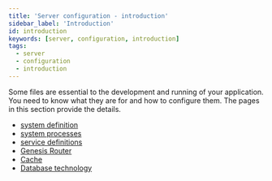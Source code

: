 ```yaml
---
title: 'Server configuration - introduction'
sidebar_label: 'Introduction'
id: introduction
keywords: [server, configuration, introduction]
tags:
  - server
  - configuration
  - introduction
---
```



Some files are essential to the development and running of your application. You need to know what they are for and how to configure them. The pages in this section provide the details.

- [system definition](../../../server/configuring-runtime/system-definitions/)
- [system processes](../../../server/configuring-runtime/system-definitions/)
- [service definitions](../../../server/configuring-runtime/service-definitions/)
- [Genesis Router](../../../server/configuring-runtime/genesis-router/)
- [Cache](../../../server/configuring-runtime/cache/)
- [Database technology](../../../server/configuring-runtime/setting-the-database-technology/)

